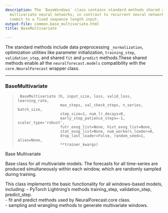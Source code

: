 ```yaml
---
description: The `BaseWindows` class contains standard methods shared across window-based
  multivariate neural networks; in contrast to recurrent neural networks these models
  commit to a fixed sequence length input.
output-file: common.base_multivariate.html
title: BaseMultivariate

---
```


The standard methods include data preprocessing `_normalization`,
optimization utilities like parameter initialization, `training_step`,
`validation_step`, and shared `fit` and `predict` methods.These shared
methods enable all the `neuralforecast.models` compatibility with the
`core.NeuralForecast` wrapper class.

------------------------------------------------------------------------

### BaseMultivariate

> ``` text
>  BaseMultivariate (h, input_size, loss, valid_loss, learning_rate,
>                    max_steps, val_check_steps, n_series, batch_size,
>                    step_size=1, num_lr_decays=0,
>                    early_stop_patience_steps=-1, scaler_type='robust',
>                    futr_exog_list=None, hist_exog_list=None,
>                    stat_exog_list=None, num_workers_loader=0,
>                    drop_last_loader=False, random_seed=1, alias=None,
>                    **trainer_kwargs)
> ```

Base Multivariate

Base class for all multivariate models. The forecasts for all
time-series are produced simultaneously within each window, which are
randomly sampled during training.

This class implements the basic functionality for all windows-based
models, including: - PyTorch Lightning’s methods training_step,
validation_step, predict_step.<br/> - fit and predict methods used by
NeuralForecast.core class.<br/> - sampling and wrangling methods to
generate multivariate windows.

